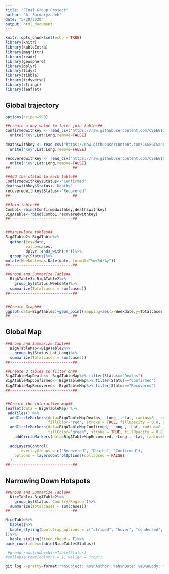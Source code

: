 ```yaml
---
title: "FInal Group Project"
author: "A. Sardaryzadeh"
date: "5/20/2020"
output: html_document
---
```


```r
knitr::opts_chunk$set(echo = TRUE)
library(knitr)
library(kableExtra)
library(magrittr)
library(readr)
library(geosphere)
library(dplyr)
library(tidyr)
library(tibble)
library(tidyverse)
library(stringr)
library(leaflet)

```

## Global trajectory

```r
options(scipen=999)

##create a key value to later join tables##
Confirmedwithkey <- read_csv("https://raw.githubusercontent.com/CSSEGISandData/COVID-19/master/csse_covid_19_data/csse_covid_19_time_series/time_series_covid19_confirmed_global.csv")%>%
  unite("Key",Lat:Long,remove=FALSE)

deathswithkey <- read_csv("https://raw.githubusercontent.com/CSSEGISandData/COVID-19/master/csse_covid_19_data/csse_covid_19_time_series/time_series_covid19_deaths_global.csv")%>%
  unite("Key",Lat:Long,remove=FALSE)

recoveredwithkey <- read_csv("https://raw.githubusercontent.com/CSSEGISandData/COVID-19/master/csse_covid_19_data/csse_covid_19_time_series/time_series_covid19_recovered_global.csv")%>%
  unite("Key",Lat:Long,remove=FALSE)
##----------------------------##

##Add the status to each table##
Confirmedwithkey$Status<-'Confirmed'
deathswithkey$Status<-'Deaths'
recoveredwithkey$Status<-'Recovered'
##----------------------------##

##Join tables##
Combo1<-rbind(Confirmedwithkey,deathswithkey)
BigATable<-rbind(Combo1,recoveredwithkey)
##----------------------------##


##Manipulate tables##
BigATable2<-BigATable%>%
  gather(key=date,
         value=cases,
         dplyr::ends_with('0'))%>%
  group_by(Status)%>%
mutate(Weekdate=as.Date(date, format="%m/%d/%y"))
##----------------------------##

##Group and Summarize Table##
  BigATable3<-BigATable2%>%
    group_by(Status,Weekdate)%>%
  summarize(Totalcases = sum(cases))
##----------------------------##


##Create Graph##
ggplot(data=BigATable3)+geom_point(mapping=aes(x=Weekdate,y=Totalcases, color=Status, shape=Status))
##----------------------------##
```
## Global Map

```r

##Group and Summarize Table##
  BigATableMap<-BigATable2%>%
    group_by(Status,Lat,Long)%>%
  summarize(Totalcases = sum(cases))
##----------------------------##

##Create 3 tables to filter on##
BigATableMapDeaths<- BigATableMap%>% filter(Status=="Deaths")
BigATableMapConfirmed<- BigATableMap%>% filter(Status=="Confirmed")
BigATableMapRecovered<- BigATableMap%>% filter(Status=="Recovered")
##----------------------------##


##Create the interactive map##
leaflet(data = BigATableMap) %>% 
 addTiles() %>%
  addCircleMarkers(data=BigATableMapDeaths, ~Long , ~Lat, radius=8 , color="red",
                   fillColor="red", stroke = TRUE, fillOpacity = 0.8, group="Deaths") %>%
  addCircleMarkers(data=BigATableMapConfirmed, ~Long , ~Lat, radius=8 , color="green",
                   fillColor="green", stroke = TRUE, fillOpacity = 0.8, group="Recovered") %>%
    addCircleMarkers(data=BigATableMapRecovered, ~Long , ~Lat, radius=8 , color="orange",fillColor="orange", stroke = TRUE, fillOpacity = 0.8, group="Confirmed") %>%
  
  addLayersControl(
       overlayGroups = c("Recovered", "Deaths", "Confirmed"),
    options = layersControlOptions(collapsed = FALSE)
  )
##----------------------------##
```

## Narrowing Down Hotspots
```r
##Group and Summarize Table##
  NiceTable<-BigATable2%>%
    group_by(Status,`Country/Region`)%>%
  summarize(Totalcases = sum(cases))
##----------------------------##

NiceTable%>%
  kable()%>%
  kable_styling(bootstrap_options = c("striped", "hover", "condensed", "responsive"
))%>%
  kable_styling(fixed_thead = T)%>%
pack_rows(index=table(NiceTable$Status))

 #group_rows(index=NiceTable$Status)
#collapse_rows(columns = 1, valign = "top")


```

```bash
git log --pretty=format:"%nSubject: %s%nAuthor: %aN%nDate: %aD%nBody: %b"
```

